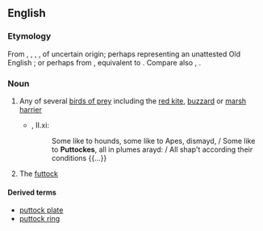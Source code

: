 ==English==

===Etymology===
From {{inh|en|enm|puttock}}, {{m|enm|puttok}}, {{m|enm|potok}}, {{m|enm|puttoc}}, of uncertain origin; perhaps representing an unattested Old English {{m|ang|*putta|t=hawk}} {{suffix|en||ock}}; or perhaps from {{inh|en|ang|*pūthafoc|lit=pout-hawk}}, equivalent to {{compound|en|pout|t1=a kind of fish|hawk|nocat=1}}. Compare also {{m|en|pout||a young bird}}, {{m|en|poult}}.

===Noun===
{{en-noun}}

# {{lb|en|now|UK|_|regional}} Any of several [[bird of prey|birds of prey]] including the [[red kite]], [[buzzard]] or [[marsh harrier]]
#* {{RQ:Spenser Faerie Queene}}, II.xi:
#*: Some like to hounds, some like to Apes, dismayd, / Some like to '''Puttockes''', all in plumes arayd: / All shap't according their conditions {{...}}
# {{lb|en|nautical}} The [[futtock]]

====Derived terms====
* [[puttock plate]]
* [[puttock ring]]